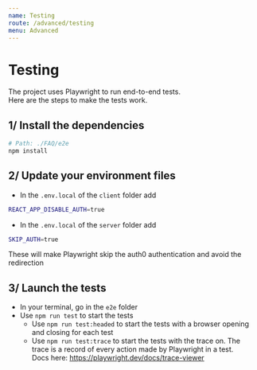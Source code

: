 ```yaml
---
name: Testing
route: /advanced/testing
menu: Advanced
---
```


# Testing

The project uses Playwright to run end-to-end tests.  
Here are the steps to make the tests work.

## 1/ Install the dependencies

```bash
# Path: ./FAQ/e2e
npm install
```

## 2/ Update your environment files

- In the `.env.local` of the `client` folder add

```bash
REACT_APP_DISABLE_AUTH=true
```

- In the `.env.local` of the `server` folder add

```bash
SKIP_AUTH=true
```

These will make Playwright skip the auth0 authentication and avoid the redirection

## 3/ Launch the tests

- In your terminal, go in the `e2e` folder
- Use `npm run test` to start the tests
  - Use `npm run test:headed` to start the tests with a browser opening and closing for each test
  - Use `npm run test:trace` to start the tests with the trace on. The trace is a record of every action made by Playwright in a test.  
    Docs here: https://playwright.dev/docs/trace-viewer

